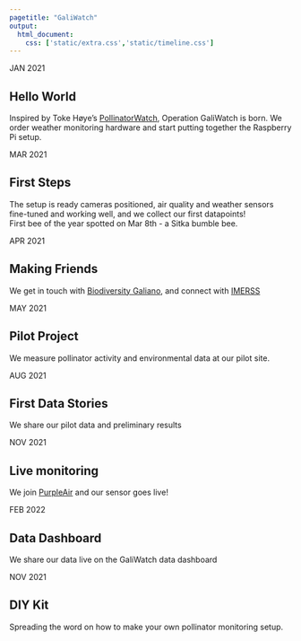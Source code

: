 ```yaml
---
pagetitle: "GaliWatch"
output:
  html_document:
    css: ['static/extra.css','static/timeline.css']
---
```


<link rel="stylesheet" href="//use.fontawesome.com/releases/v5.0.13/css/all.css">

<div class="timeline">
<div class="timecontainer left">
  <div class="date">JAN 2021</div>
  <i class="icon fa fa-lightbulb"></i>
  <div class="content">
  <h2>Hello World</h2>
  <p>Inspired by Toke Høye’s [PollinatorWatch](https://www.zooniverse.org/projects/tokehoye/pollinatorwatch), Operation GaliWatch is born. We order weather monitoring hardware and start putting together the Raspberry Pi setup.</p>
  </div>
</div>

<div class="timecontainer right">
  <div class="date">MAR 2021</div>
  <i class="icon fa fa-walking"></i>
  <div class="content">
  <h2>First Steps</h2>
  <p>The setup is ready cameras positioned, air quality and weather sensors fine-tuned and working well, and we collect our first datapoints!  
   First bee of the year spotted on Mar 8th - a Sitka bumble bee. </p>
  </div>
</div>

<div class="timecontainer left">
  <div class="date">APR 2021</div>
  <i class="icon fa fa-users"></i>
  <div class="content">
  <h2>Making Friends</h2>
  <p>We get in touch with [Biodiversity Galiano](https://biogaliano.org/), and connect with [IMERSS](https://imerss.org/)</p>
  </div>
</div>

<div class="timecontainer right">
  <div class="date">MAY 2021</div>
  <i class="icon fab fa-pagelines"></i>
  <div class="content">
  <h2>Pilot Project</h2>
  <p>We measure pollinator activity and environmental data at our pilot site. </p>
  </div>
</div>

<div class="timecontainer left">
  <div class="date">AUG 2021</div>
  <i class="icon fas fa-comments"></i>
  <div class="content">
  <h2>First Data Stories</h2>
  <p>We share our pilot data and preliminary results</p>
  </div>
</div>

<div class="timecontainer right">
  <div class="date">NOV 2021</div>
  <i class="icon fas fa-cloud"></i>
  <div class="content">
  <h2>Live monitoring</h2>
  <p>We join [PurpleAir](https://www.purpleair.com/map?opt=1/mAQI/a10/cC0&select=108166#11.51/49.2241/-123.088) and our sensor goes live!</p>
  </div>
</div>

<div class="timecontainer left">
  <div class="date">FEB 2022</div>
  <i class="icon far fa-chart-bar"></i>
  <div class="content">
  <h2>Data Dashboard</h2>
  <p>We share our data live on the GaliWatch data dashboard</p>
  </div>
</div>

<div class="timecontainer right">
  <div class="date">NOV 2021</div>
  <i class="icon fa fa-wrench"></i>
  <div class="content">
  <h2>DIY Kit</h2>
  <p>Spreading the word on how to make your own pollinator monitoring setup.</p>
  </div>
</div>

</div> 